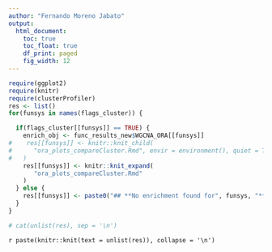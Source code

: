 ---
author: "Fernando Moreno Jabato"
output:
  html_document:
    toc: true
    toc_float: true
    df_print: paged
    fig_width: 12
---

<style type='text/css'>
    body .main-container {
        max-width: 90%;

    }

    .plot_real_size {
    	overflow: scroll;
  		max-height: 600px;
  	}

    .plot_real_size img{
    	max-width: none;
    	max-height: none;
    }

    embed {
   
  }   
</style>

```{r multiple_children, echo=FALSE, results='asis'}
require(ggplot2)
require(knitr)
require(clusterProfiler)
res <- list()
for(funsys in names(flags_cluster)) {

  if(flags_cluster[[funsys]] == TRUE) {
    enrich_obj <- func_results_new$WGCNA_ORA[[funsys]]
#    res[[funsys]] <- knitr::knit_child(
#      "ora_plots_compareCluster.Rmd", envir = environment(), quiet = TRUE
#	)
	res[[funsys]] <- knitr::knit_expand(
       "ora_plots_compareCluster.Rmd"
    )
  } else {
    res[[funsys]] <- paste0("## **No enrichment found for", funsys, "**\n")
  }
}

# cat(unlist(res), sep = '\n')

```

`r paste(knitr::knit(text = unlist(res)), collapse = '\n')`
